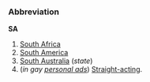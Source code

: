 ===Abbreviation===
'''SA'''

#[[South Africa]]
#[[South America]]
#[[South Australia]] (''state'')
#(''in gay [[personal ad]]s'') [[Straight-acting]].